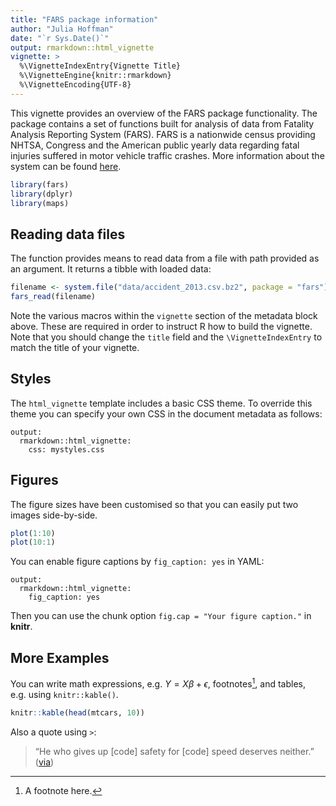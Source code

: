 ```yaml
---
title: "FARS package information"
author: "Julia Hoffman"
date: "`r Sys.Date()`"
output: rmarkdown::html_vignette
vignette: >
  %\VignetteIndexEntry{Vignette Title}
  %\VignetteEngine{knitr::rmarkdown}
  %\VignetteEncoding{UTF-8}
---
```


This vignette provides an overview of the FARS package functionality. The package 
contains a set of functions built for analysis of data from Fatality Analysis 
Reporting System (FARS). FARS is a nationwide census providing NHTSA, Congress and the American public yearly data regarding fatal injuries suffered in motor vehicle traffic crashes. More information about the system can be found [here](https://www.nhtsa.gov/research-data/fatality-analysis-reporting-system-fars).


```r
library(fars)
library(dplyr)
library(maps)
```

## Reading data files

The function \code{fars_read()} provides means to read data from a file with path 
provided as an argument. It returns a tibble with loaded data:

```r
filename <- system.file("data/accident_2013.csv.bz2", package = "fars")
fars_read(filename)
```


Note the various macros within the `vignette` section of the metadata block above. These are required in order to instruct R how to build the vignette. Note that you should change the `title` field and the `\VignetteIndexEntry` to match the title of your vignette.

## Styles

The `html_vignette` template includes a basic CSS theme. To override this theme you can specify your own CSS in the document metadata as follows:

    output: 
      rmarkdown::html_vignette:
        css: mystyles.css

## Figures

The figure sizes have been customised so that you can easily put two images side-by-side. 

```r
plot(1:10)
plot(10:1)
```

You can enable figure captions by `fig_caption: yes` in YAML:

    output:
      rmarkdown::html_vignette:
        fig_caption: yes

Then you can use the chunk option `fig.cap = "Your figure caption."` in **knitr**.

## More Examples

You can write math expressions, e.g. $Y = X\beta + \epsilon$, footnotes^[A footnote here.], and tables, e.g. using `knitr::kable()`.

```r
knitr::kable(head(mtcars, 10))
```

Also a quote using `>`:

> "He who gives up [code] safety for [code] speed deserves neither."
([via](https://twitter.com/hadleywickham/status/504368538874703872))

